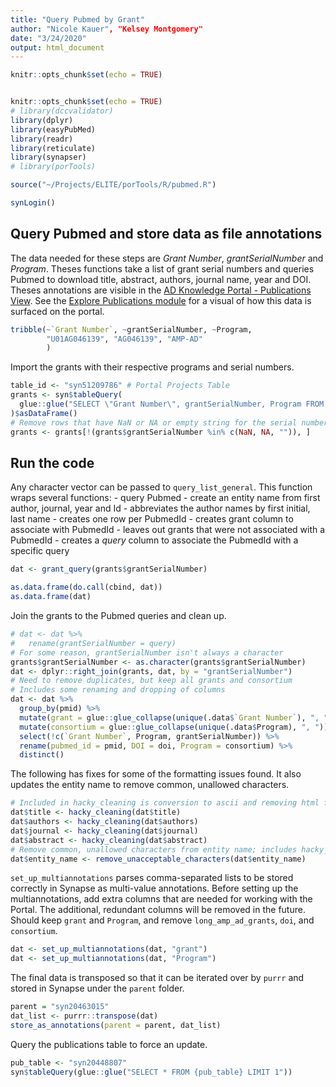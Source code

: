 ```yaml
---
title: "Query Pubmed by Grant"
author: "Nicole Kauer", "Kelsey Montgomery"
date: "3/24/2020"
output: html_document
---
```


```r
knitr::opts_chunk$set(echo = TRUE)


knitr::opts_chunk$set(echo = TRUE)
# library(dccvalidator)
library(dplyr)
library(easyPubMed)
library(readr)
library(reticulate)
library(synapser)
# library(porTools)

source("~/Projects/ELITE/porTools/R/pubmed.R")

synLogin()
```

## Query Pubmed and store data as file annotations

The data needed for these steps are *Grant Number*, *grantSerialNumber* and *Program*. Theses functions take a list of grant serial numbers and queries Pubmed to download title, abstract, authors, journal name, year and DOI. Theses annotations are visible in the [AD Knowledge Portal - Publications View](https://www.synapse.org/#!Synapse:syn20448807/tables/). See the [Explore Publications module](https://adknowledgeportal.synapse.org/Explore/Publications) for a visual of how this data is surfaced on the portal.

```r
tribble(~`Grant Number`, ~grantSerialNumber, ~Program,
        "U01AG046139", "AG046139", "AMP-AD"
        )
```

Import the grants with their respective programs and serial numbers.

```r
table_id <- "syn51209786" # Portal Projects Table
grants <- syn$tableQuery(
  glue::glue("SELECT \"Grant Number\", grantSerialNumber, Program FROM {table_id}")
)$asDataFrame()
# Remove rows that have NaN or NA or empty string for the serial number
grants <- grants[!(grants$grantSerialNumber %in% c(NaN, NA, "")), ]
```
## Run the code

Any character vector can be passed to `query_list_general`. This function wraps several functions:
- query Pubmed
- create an entity name from first author, journal, year and Id
- abbreviates the author names by first initial, last name
- creates one row per PubmedId
- creates grant column to associate with PubmedId
- leaves out grants that were not associated with a PubmedId
- creates a *query* column to associate the PubmedId with a specific query

```r
dat <- grant_query(grants$grantSerialNumber)

as.data.frame(do.call(cbind, dat))
as.data.frame(dat)
```

Join the grants to the Pubmed queries and clean up.

```r
# dat <- dat %>%
#   rename(grantSerialNumber = query)
# For some reason, grantSerialNumber isn't always a character
grants$grantSerialNumber <- as.character(grants$grantSerialNumber)
dat <- dplyr::right_join(grants, dat, by = "grantSerialNumber")
# Need to remove duplicates, but keep all grants and consortium
# Includes some renaming and dropping of columns
dat <- dat %>%
  group_by(pmid) %>%
  mutate(grant = glue::glue_collapse(unique(.data$`Grant Number`), ", ")) %>%
  mutate(consortium = glue::glue_collapse(unique(.data$Program), ", ")) %>%
  select(!c(`Grant Number`, Program, grantSerialNumber)) %>%
  rename(pubmed_id = pmid, DOI = doi, Program = consortium) %>%
  distinct()
```

The following has fixes for some of the formatting issues found. It also updates the entity name to remove common, unallowed characters.

```r
# Included in hacky_cleaning is conversion to ascii and removing html formatting
dat$title <- hacky_cleaning(dat$title)
dat$authors <- hacky_cleaning(dat$authors)
dat$journal <- hacky_cleaning(dat$journal)
dat$abstract <- hacky_cleaning(dat$abstract)
# Remove common, unallowed characters from entity name; includes hacky_cleaning
dat$entity_name <- remove_unacceptable_characters(dat$entity_name)
```

`set_up_multiannotations` parses comma-separated lists to be stored correctly in Synapse as multi-value annotations. Before setting up the multiannotations, add extra columns that are needed for working with the Portal. The additional, redundant columns will be removed in the future. Should keep `grant` and `Program`, and remove `long_amp_ad_grants`, `doi`, and `consortium`.

```r
dat <- set_up_multiannotations(dat, "grant")
dat <- set_up_multiannotations(dat, "Program")
```

The final data is transposed so that it can be iterated over by `purrr` and stored in Synapse under the `parent` folder.

```r
parent = "syn20463015"
dat_list <- purrr::transpose(dat)
store_as_annotations(parent = parent, dat_list)
```

Query the publications table to force an update.

```r
pub_table <- "syn20448807"
syn$tableQuery(glue::glue("SELECT * FROM {pub_table} LIMIT 1"))
```
